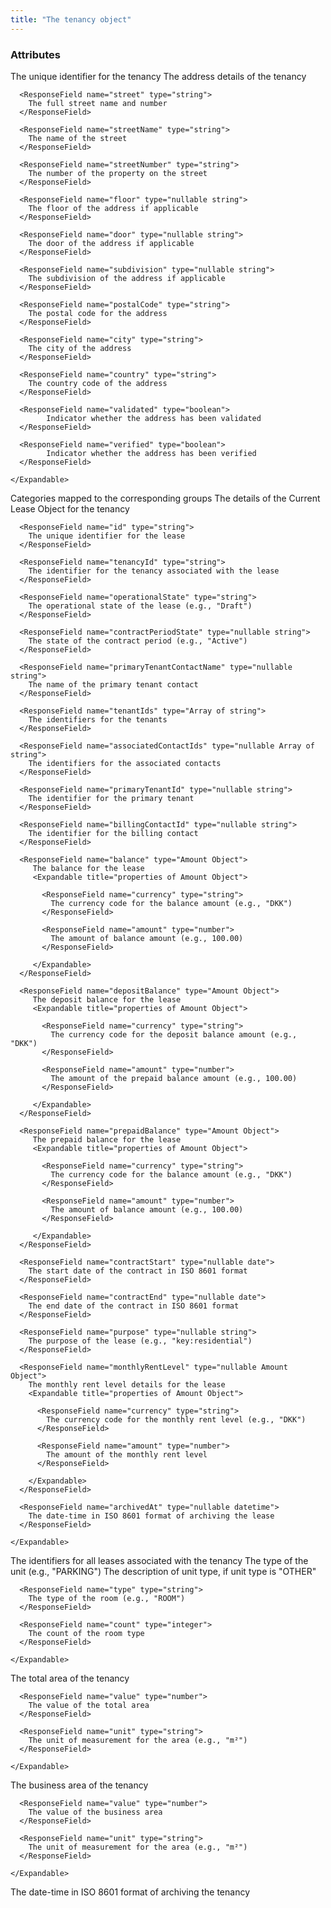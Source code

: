 ```yaml
---
title: "The tenancy object"
---
```


### Attributes

<ResponseField name="tenancy" type="Tenancy Object">

  <ResponseField name="id" type="string">
    The unique identifier for the tenancy
  </ResponseField>

  <ResponseField name="address" type="Address Object">
    The address details of the tenancy
    <Expandable title="properties of Address Object">

      <ResponseField name="street" type="string">
        The full street name and number
      </ResponseField>

      <ResponseField name="streetName" type="string">
        The name of the street
      </ResponseField>

      <ResponseField name="streetNumber" type="string">
        The number of the property on the street
      </ResponseField>

      <ResponseField name="floor" type="nullable string">
        The floor of the address if applicable
      </ResponseField>

      <ResponseField name="door" type="nullable string">
        The door of the address if applicable
      </ResponseField>

      <ResponseField name="subdivision" type="nullable string">
        The subdivision of the address if applicable
      </ResponseField>

      <ResponseField name="postalCode" type="string">
        The postal code for the address
      </ResponseField>

      <ResponseField name="city" type="string">
        The city of the address
      </ResponseField>

      <ResponseField name="country" type="string">
        The country code of the address
      </ResponseField>

      <ResponseField name="validated" type="boolean">
            Indicator whether the address has been validated
      </ResponseField>

      <ResponseField name="verified" type="boolean">
            Indicator whether the address has been verified
      </ResponseField>

    </Expandable>
  </ResponseField>

  <ResponseField name="groupId" type="map[string -> string]">
        Categories mapped to the corresponding groups
  </ResponseField>

  <ResponseField name="currentLease" type="nullable Current Lease Object">
    The details of the Current Lease Object for the tenancy
    <Expandable title="properties">

      <ResponseField name="id" type="string">
        The unique identifier for the lease
      </ResponseField>

      <ResponseField name="tenancyId" type="string">
        The identifier for the tenancy associated with the lease
      </ResponseField>

      <ResponseField name="operationalState" type="string">
        The operational state of the lease (e.g., "Draft")
      </ResponseField>

      <ResponseField name="contractPeriodState" type="nullable string">
        The state of the contract period (e.g., "Active")
      </ResponseField>

      <ResponseField name="primaryTenantContactName" type="nullable string">
        The name of the primary tenant contact
      </ResponseField>

      <ResponseField name="tenantIds" type="Array of string">
        The identifiers for the tenants
      </ResponseField>

      <ResponseField name="associatedContactIds" type="nullable Array of string">
        The identifiers for the associated contacts
      </ResponseField>

      <ResponseField name="primaryTenantId" type="nullable string">
        The identifier for the primary tenant
      </ResponseField>

      <ResponseField name="billingContactId" type="nullable string">
        The identifier for the billing contact
      </ResponseField>

      <ResponseField name="balance" type="Amount Object">
         The balance for the lease
         <Expandable title="properties of Amount Object">

           <ResponseField name="currency" type="string">
             The currency code for the balance amount (e.g., "DKK")
           </ResponseField>

           <ResponseField name="amount" type="number">
             The amount of balance amount (e.g., 100.00)
           </ResponseField>

         </Expandable>
      </ResponseField>

      <ResponseField name="depositBalance" type="Amount Object">
         The deposit balance for the lease
         <Expandable title="properties of Amount Object">

           <ResponseField name="currency" type="string">
             The currency code for the deposit balance amount (e.g., "DKK")
           </ResponseField>

           <ResponseField name="amount" type="number">
             The amount of the prepaid balance amount (e.g., 100.00)
           </ResponseField>

         </Expandable>
      </ResponseField>

      <ResponseField name="prepaidBalance" type="Amount Object">
         The prepaid balance for the lease
         <Expandable title="properties of Amount Object">

           <ResponseField name="currency" type="string">
             The currency code for the balance amount (e.g., "DKK")
           </ResponseField>

           <ResponseField name="amount" type="number">
             The amount of balance amount (e.g., 100.00)
           </ResponseField>

         </Expandable>
      </ResponseField>

      <ResponseField name="contractStart" type="nullable date">
        The start date of the contract in ISO 8601 format
      </ResponseField>

      <ResponseField name="contractEnd" type="nullable date">
        The end date of the contract in ISO 8601 format
      </ResponseField>

      <ResponseField name="purpose" type="nullable string">
        The purpose of the lease (e.g., "key:residential")
      </ResponseField>

      <ResponseField name="monthlyRentLevel" type="nullable Amount Object">
        The monthly rent level details for the lease
        <Expandable title="properties of Amount Object">

          <ResponseField name="currency" type="string">
            The currency code for the monthly rent level (e.g., "DKK")
          </ResponseField>

          <ResponseField name="amount" type="number">
            The amount of the monthly rent level
          </ResponseField>

        </Expandable>
      </ResponseField>

      <ResponseField name="archivedAt" type="nullable datetime">
        The date-time in ISO 8601 format of archiving the lease
      </ResponseField>

    </Expandable>
  </ResponseField>

  <ResponseField name="leaseIds" type="Array of string">
    The identifiers for all leases associated with the tenancy
  </ResponseField>

  <ResponseField name="unitType" type="nullable string">
    The type of the unit (e.g., "PARKING")
  </ResponseField>

  <ResponseField name="unitTypeName" type="nullable string">
    The description of unit type, if unit type is "OTHER"
  </ResponseField>

  <ResponseField name="roomCounts" type="nullable Array of Room Count Objects">
    <Expandable title="properties of Room Count Object">

      <ResponseField name="type" type="string">
        The type of the room (e.g., "ROOM")
      </ResponseField>

      <ResponseField name="count" type="integer">
        The count of the room type
      </ResponseField>

    </Expandable>
  </ResponseField>

  <ResponseField name="totalArea" type="nullable Area Object">
    The total area of the tenancy
    <Expandable title="properties of Area Object">

      <ResponseField name="value" type="number">
        The value of the total area
      </ResponseField>

      <ResponseField name="unit" type="string">
        The unit of measurement for the area (e.g., "m²")
      </ResponseField>

    </Expandable>
  </ResponseField>

  <ResponseField name="businessArea" type="nullable Area Object">
    The business area of the tenancy
    <Expandable title="properties of Area Object">

      <ResponseField name="value" type="number">
        The value of the business area
      </ResponseField>

      <ResponseField name="unit" type="string">
        The unit of measurement for the area (e.g., "m²")
      </ResponseField>

    </Expandable>
  </ResponseField>

  <ResponseField name="archivedAt" type="nullable datetime">
    The date-time in ISO 8601 format of archiving the tenancy
  </ResponseField>

</ResponseField>